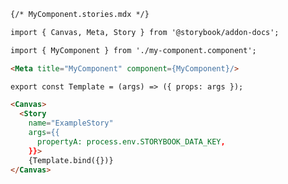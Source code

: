 ```md
{/* MyComponent.stories.mdx */}

import { Canvas, Meta, Story } from '@storybook/addon-docs';

import { MyComponent } from './my-component.component';

<Meta title="MyComponent" component={MyComponent}/>

export const Template = (args) => ({ props: args });

<Canvas>
  <Story
    name="ExampleStory"
    args={{
      propertyA: process.env.STORYBOOK_DATA_KEY,
    }}>
    {Template.bind({})}
</Canvas>
```